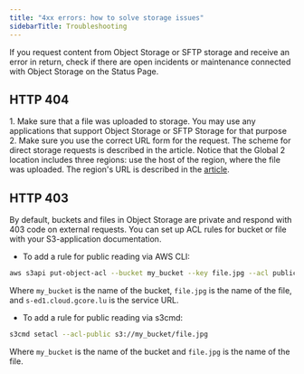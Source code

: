 ---
title: "4xx errors: how to solve storage issues"
sidebarTitle: Troubleshooting
---

If you request content from Object Storage or SFTP storage and receive an error in return, check if there are open incidents or maintenance connected with Object Storage on the Status Page. 

## HTTP 404

1\. Make sure that a file was uploaded to storage. You may use any applications that support Object Storage or SFTP Storage for that purpose 2\. Make sure you use the correct URL form for the request. The scheme for direct storage requests is described in the article. Notice that the Global 2 location includes three regions: use the host of the region, where the file was uploaded. The region's URL is described in the [article](/storage/request-content-directly-from-the-storage). 

## HTTP 403

By default, buckets and files in Object Storage are private and respond with 403 code on external requests. You can set up ACL rules for bucket or file with your S3-application documentation. 

  * To add a rule for public reading via AWS CLI:


```sh
aws s3api put-object-acl --bucket my_bucket --key file.jpg --acl public-read --endpoint-url=https://s3-ed1.cloud.gcore.lu
 ```

Where `my_bucket` is the name of the bucket, `file.jpg` is the name of the file, and `s-ed1.cloud.gcore.lu` is the service URL.

  * To add a rule for public reading via s3cmd:


```sh
s3cmd setacl --acl-public s3://my_bucket/file.jpg
 ```

Where `my_bucket` is the name of the bucket and `file.jpg` is the name of the file.